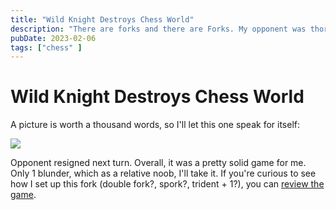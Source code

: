 ```yaml
---
title: "Wild Knight Destroys Chess World"
description: "There are forks and there are Forks. My opponent was thoroughly Forked."
pubDate: 2023-02-06
tags: ["chess" ]
---
```


# Wild Knight Destroys Chess World

A picture is worth a thousand words, so I'll let this one speak for itself:

<img class="my-4" src='/images/crazyKnight.webp'/>

Opponent resigned next turn. Overall, it was a pretty solid game for me. Only 1 blunder, which as a relative noob, I'll take it. If you're curious to see how I set up this fork (double fork?, spork?, trident + 1?), you can [review the game](https://www.chess.com/game/live/69416750557).
